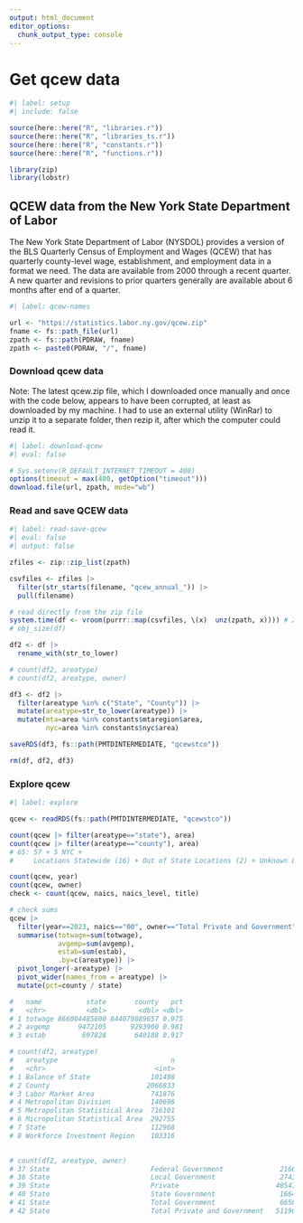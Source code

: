 ```yaml
---
output: html_document
editor_options: 
  chunk_output_type: console
---
```


# Get qcew data

```r
#| label: setup
#| include: false

source(here::here("R", "libraries.r"))
source(here::here("R", "libraries_ts.r"))
source(here::here("R", "constants.r"))
source(here::here("R", "functions.r"))

library(zip)
library(lobstr)

```


## QCEW data from the New York State Department of Labor

The New York State Department of Labor (NYSDOL) provides a version of the BLS Quarterly Census of Employment and Wages (QCEW) that has quarterly county-level wage, establishment, and employment data in a format we need. The data are available from 2000 through a recent quarter. A new quarter and revisions to prior quarters generally are available about 6 months after end of a quarter.

```r
#| label: qcew-names

url <- "https://statistics.labor.ny.gov/qcew.zip"
fname <- fs::path_file(url)
zpath <- fs::path(PDRAW, fname)
zpath <- paste0(PDRAW, "/", fname)

```

### Download qcew data

Note: The latest qcew.zip file, which I downloaded once manually and once with the code below, appears to have been corrupted, at least as downloaded by my machine. I had to use an external utility (WinRar) to unzip it to a separate folder, then rezip it, after which the computer could read it.

```r
#| label: download-qcew
#| eval: false

# Sys.setenv(R_DEFAULT_INTERNET_TIMEOUT = 400)  
options(timeout = max(400, getOption("timeout")))
download.file(url, zpath, mode="wb")

```

### Read and save QCEW data

```r
#| label: read-save-qcew
#| eval: false
#| output: false

zfiles <- zip::zip_list(zpath)

csvfiles <- zfiles |> 
  filter(str_starts(filename, "qcew_annual_")) |> 
  pull(filename)

# read directly from the zip file
system.time(df <- vroom(purrr::map(csvfiles, \(x)  unz(zpath, x)))) # 2.8 secs
# obj_size(df)

df2 <- df |> 
  rename_with(str_to_lower)

# count(df2, areatype)
# count(df2, areatype, owner)

df3 <- df2 |> 
  filter(areatype %in% c("State", "County")) |> 
  mutate(areatype=str_to_lower(areatype)) |> 
  mutate(mta=area %in% constants$mtaregion$area,
         nyc=area %in% constants$nyc$area)

saveRDS(df3, fs::path(PMTDINTERMEDIATE, "qcewstco"))

rm(df, df2, df3)

```


### Explore qcew

```r
#| label: explore

qcew <- readRDS(fs::path(PMTDINTERMEDIATE, "qcewstco"))

count(qcew |> filter(areatype=="state"), area)
count(qcew |> filter(areatype=="county"), area)
# 65: 57 + 5 NYC +
#     Locations Statewide (16) + Out of State Locations (2) + Unknown Locations (16)

count(qcew, year)
count(qcew, owner)
check <- count(qcew, naics, naics_level, title)

# check sums
qcew |> 
  filter(year==2023, naics=="00", owner=="Total Private and Government") |> 
  summarise(totwage=sum(totwage),
            avgemp=sum(avgemp), 
            estab=sum(estab),
            .by=c(areatype)) |> 
  pivot_longer(-areatype) |> 
  pivot_wider(names_from = areatype) |> 
  mutate(pct=county / state)

#   name           state       county   pct
#   <chr>          <dbl>        <dbl> <dbl>
# 1 totwage 866004485600 844079889657 0.975
# 2 avgemp       9472105      9293900 0.981
# 3 estab         697828       640188 0.917

# count(df2, areatype)
#   areatype                            n
#   <chr>                           <int>
# 1 Balance of State               101498
# 2 County                        2066833
# 3 Labor Market Area              741876
# 4 Metropolitan Division          140696
# 5 Metropolitan Statistical Area  716101
# 6 Micropolitan Statistical Area  292755
# 7 State                          112968
# 8 Workforce Investment Region    103316
  

# count(df2, areatype, owner)
# 37 State                         Federal Government              2166
# 38 State                         Local Government                2743
# 39 State                         Private                        48547
# 40 State                         State Government                1664
# 41 State                         Total Government                6658
# 42 State                         Total Private and Government   51190

```

